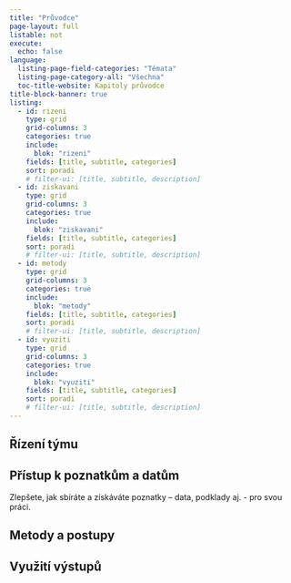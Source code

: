 ```yaml
---
title: "Průvodce"
page-layout: full
listable: not
execute:
  echo: false
language: 
  listing-page-field-categories: "Témata"
  listing-page-category-all: "Všechna"
  toc-title-website: Kapitoly průvodce
title-block-banner: true
listing:
  - id: rizeni
    type: grid
    grid-columns: 3
    categories: true
    include:
      blok: "rizeni"
    fields: [title, subtitle, categories]
    sort: poradi
    # filter-ui: [title, subtitle, description]
  - id: ziskavani
    type: grid
    grid-columns: 3
    categories: true
    include:
      blok: "ziskavani"
    fields: [title, subtitle, categories]
    sort: poradi
    # filter-ui: [title, subtitle, description]
  - id: metody
    type: grid
    grid-columns: 3
    categories: true
    include:
      blok: "metody"
    fields: [title, subtitle, categories]
    sort: poradi
    # filter-ui: [title, subtitle, description]
  - id: vyuziti
    type: grid
    grid-columns: 3
    categories: true
    include:
      blok: "vyuziti"
    fields: [title, subtitle, categories]
    sort: poradi
    # filter-ui: [title, subtitle, description]
---
```


## Řízení týmu


::: {#rizeni}
:::

## Přístup k poznatkům a datům

Zlepšete, jak sbíráte a získáváte poznatky -- data, podklady aj. - pro svou práci.

::: {#pristup}
:::

## Metody a postupy

::: {#metody}
:::

## Využití výstupů

::: {#vyuziti}
:::
